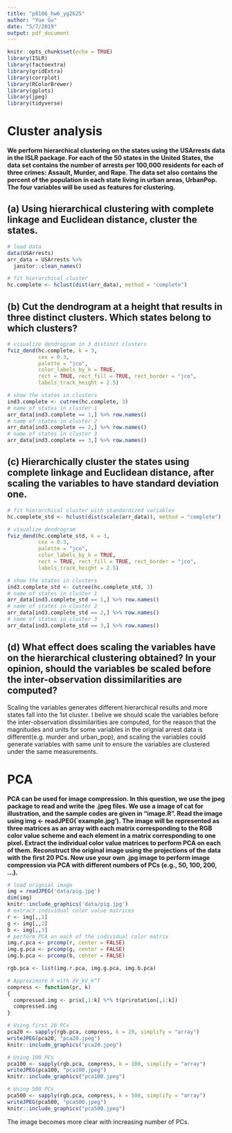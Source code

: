 ```yaml
---
title: "p8106_hw6_yg2625"
author: "Yue Gu"
date: "5/7/2019"
output: pdf_document
---
```


```r
knitr::opts_chunk$set(echo = TRUE)
library(ISLR)
library(factoextra)
library(gridExtra)
library(corrplot)
library(RColorBrewer) 
library(gplots)
library(jpeg)
library(tidyverse)
```
# Cluster analysis
**We perform hierarchical clustering on the states using the USArrests data in the ISLR package. For each of the 50 states in the United States, the data set contains the number of arrests per 100,000 residents for each of three crimes: Assault, Murder, and Rape. The data set also contains the percent of the population in each state living in urban areas, UrbanPop. The four variables will be used as features for clustering.**

## (a) Using hierarchical clustering with complete linkage and Euclidean distance, cluster the states.
```r
# load data
data(USArrests)
arr_data = USArrests %>%
  janitor::clean_names()

# fit hierarchical cluster
hc.complete <- hclust(dist(arr_data), method = "complete")
```

## (b) Cut the dendrogram at a height that results in three distinct clusters. Which states belong to which clusters?
```r
# visualize dendrogram in 3 distinct clusters
fviz_dend(hc.complete, k = 3,        
          cex = 0.3, 
          palette = "jco", 
          color_labels_by_k = TRUE,
          rect = TRUE, rect_fill = TRUE, rect_border = "jco",
          labels_track_height = 2.5)

# show the states in clusters
ind3.complete <- cutree(hc.complete, 3)
# name of states in cluster 1
arr_data[ind3.complete == 1,] %>% row.names()
# name of states in cluster 2
arr_data[ind3.complete == 2,] %>% row.names()
# name of states in cluster 3
arr_data[ind3.complete == 3,] %>% row.names()
```

## (c) Hierarchically cluster the states using complete linkage and Euclidean distance, after scaling the variables to have standard deviation one.
```r
# fit hierarchical cluster with standardized variables
hc.complete_std <- hclust(dist(scale(arr_data)), method = "complete")

# visualize dendrogram
fviz_dend(hc.complete_std, k = 3,        
          cex = 0.3, 
          palette = "jco", 
          color_labels_by_k = TRUE,
          rect = TRUE, rect_fill = TRUE, rect_border = "jco",
          labels_track_height = 2.5)

# show the states in clusters
ind3.complete_std <- cutree(hc.complete_std, 3)
# name of states in cluster 1
arr_data[ind3.complete_std == 1,] %>% row.names()
# name of states in cluster 2
arr_data[ind3.complete_std == 2,] %>% row.names()
# name of states in cluster 3
arr_data[ind3.complete_std == 3,] %>% row.names()

```

## (d) What effect does scaling the variables have on the hierarchical clustering obtained? In your opinion, should the variables be scaled before the inter-observation dissimilarities are computed?

Scaling the variables generates different hierarchical results and more states fall into the 1st cluster. I belive we should scale the variables before the inter-observation dissimilarities are computed, for the reason that the magnitudes and units for some variables in the orignial arrest data is different(e.g. murder and urban_pop), and scaling the variables could generate variables with same unit to ensure the variables are clustered under the same measurements.


# PCA
**PCA can be used for image compression. In this question, we use the jpeg package to read and write the .jpeg files. We use a image of cat for illustration, and the sample codes
are given in "image.R". Read the image using img <- readJPEG(`example.jpg'). The image will be represented as three matrices as an array with each matrix corresponding to the RGB color value scheme and each element in a matrix corresponding to one pixel. Extract the individual color value matrices to perform PCA on each of them. Reconstruct the original image using the projections of the data with the first 20 PCs. Now use your own .jpg image to perform image compression via PCA with different numbers of PCs (e.g., 50, 100, 200, ...).**

```r
# load orignial image
img = readJPEG('data/pig.jpg')
dim(img)
knitr::include_graphics('data/pig.jpg')
# extract individual color value matrices
r <- img[,,1]
g <- img[,,2]
b <- img[,,3]
# perform PCA on each of the individual color matrix
img.r.pca <- prcomp(r, center = FALSE)
img.g.pca <- prcomp(g, center = FALSE)
img.b.pca <- prcomp(b, center = FALSE)

rgb.pca <- list(img.r.pca, img.g.pca, img.b.pca)

# Approximate X with XV_kV_k^T
compress <- function(pr, k)
{
  compressed.img <- pr$x[,1:k] %*% t(pr$rotation[,1:k])
  compressed.img
}

# Using first 20 PCs
pca20 <- sapply(rgb.pca, compress, k = 20, simplify = "array")
writeJPEG(pca20, "pca20.jpeg")
knitr::include_graphics("pca20.jpeg")

# Using 100 PCs
pca100 <- sapply(rgb.pca, compress, k = 100, simplify = "array")
writeJPEG(pca100, "pca100.jpeg")
knitr::include_graphics("pca100.jpeg")

# Using 500 PCs
pca500 <- sapply(rgb.pca, compress, k = 500, simplify = "array")
writeJPEG(pca500, "pca500.jpeg")
knitr::include_graphics("pca500.jpeg")
```
The image becomes more clear with increasing number of PCs.
